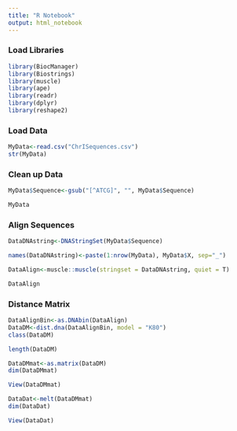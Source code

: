 ```yaml
---
title: "R Notebook"
output: html_notebook
---
```

### Load Libraries
```r
library(BiocManager)
library(Biostrings)
library(muscle)
library(ape)
library(readr)
library(dplyr)
library(reshape2)
```

### Load Data
```r
MyData<-read.csv("ChrISequences.csv")
str(MyData)
```
### Clean up Data
```r
MyData$Sequence<-gsub("[^ATCG]", "", MyData$Sequence)
```

```r
MyData
```
### Align Sequences

```r
DataDNAstring<-DNAStringSet(MyData$Sequence)
```


```r
names(DataDNAstring)<-paste(1:nrow(MyData), MyData$X, sep="_")
```

```r
DataAlign<-muscle::muscle(stringset = DataDNAstring, quiet = T)
```

```r
DataAlign
```

### Distance Matrix

```r
DataAlignBin<-as.DNAbin(DataAlign)
DataDM<-dist.dna(DataAlignBin, model = "K80")
class(DataDM)
```

```r
length(DataDM)
```

```r
DataDMmat<-as.matrix(DataDM)
dim(DataDMmat)
```

```r
View(DataDMmat)
```


```r
DataDat<-melt(DataDMmat)
dim(DataDat)
```

```r
View(DataDat)
```































